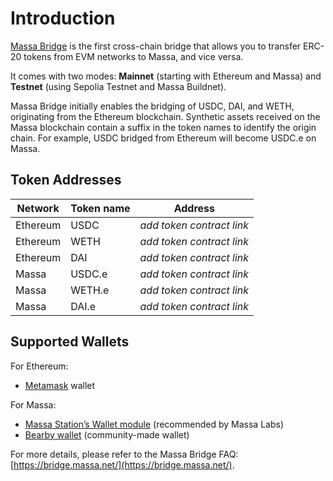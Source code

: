# Introduction

[Massa Bridge](https://bridge.massa.net/) is the first cross-chain bridge that allows you to transfer ERC-20 tokens from EVM networks to Massa, and vice versa.

It comes with two modes: **Mainnet** (starting with Ethereum and Massa) and **Testnet** (using Sepolia Testnet and Massa Buildnet).

Massa Bridge initially enables the bridging of USDC, DAI, and WETH, originating from the Ethereum blockchain. Synthetic assets received on the Massa blockchain contain a suffix in the token names to identify the origin chain. For example, USDC bridged from Ethereum will become USDC.e on Massa.

## Token Addresses

| Network | Token name | Address |
|---------|-------|---------|
| Ethereum | USDC | _add token contract link_ |
| Ethereum | WETH | _add token contract link_ |
| Ethereum | DAI | _add token contract link_ |
| Massa | USDC.e | _add token contract link_ |
| Massa | WETH.e | _add token contract link_ |
| Massa | DAI.e | _add token contract link_ |

## Supported Wallets

For Ethereum:
- [Metamask](https://metamask.io/) wallet

For Massa:
- [Massa Station’s Wallet module](https://station.massa.net/) (recommended by Massa Labs)
- [Bearby wallet](https://bearby.io/) (community-made wallet)

For more details, please refer to the Massa Bridge FAQ: [https://bridge.massa.net/](https://bridge.massa.net/).